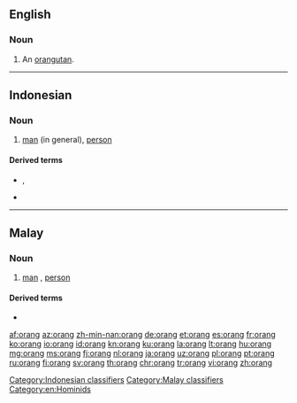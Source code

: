 ==English==

===Noun===
{{en-noun}}

# An [[orangutan]].

----

==Indonesian==

===Noun===
{{id-noun}}

# [[man]] (in general), [[person]]

====Derived terms====
* {{l|id|orang utan}}, {{l|id|orang hutan}}
* {{l|id|seorang}}

[[Category:Indonesian classifiers]]

----

==Malay==

===Noun===
{{ms-noun|j=اورڠ}}

# [[man]] {{qualifier|in general}}, [[person]]

==== Derived terms ====
* {{l|ms|orang utan}}

[[Category:Malay classifiers]]
[[Category:en:Hominids]]

[[af:orang]]
[[az:orang]]
[[zh-min-nan:orang]]
[[de:orang]]
[[et:orang]]
[[es:orang]]
[[fr:orang]]
[[ko:orang]]
[[io:orang]]
[[id:orang]]
[[kn:orang]]
[[ku:orang]]
[[la:orang]]
[[lt:orang]]
[[hu:orang]]
[[mg:orang]]
[[ms:orang]]
[[fj:orang]]
[[nl:orang]]
[[ja:orang]]
[[uz:orang]]
[[pl:orang]]
[[pt:orang]]
[[ru:orang]]
[[fi:orang]]
[[sv:orang]]
[[th:orang]]
[[chr:orang]]
[[tr:orang]]
[[vi:orang]]
[[zh:orang]]